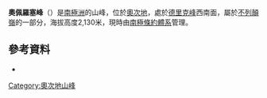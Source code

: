 {{coord|80|6|S|156|14|E|display=title}}

'''奧佩羅塞峰'''（{{lang-en|Operose Peak}}）是[[南極洲|南極洲]]的山峰，位於[[奧次地|奧次地]]，處於[[德里克峰|德里克峰]]西南面，屬於[[不列顛嶺|不列顛嶺]]的一部分，海拔高度2,130米，現時由[[南極條約體系|南極條約體系]]管理。

==參考資料==
*{{usgs-gazetteer}}

{{DEFAULTSORT:Operose Peak}}
[[Category:奧次地山峰|Category:奧次地山峰]]


{{OatesLand-geo-stub}}